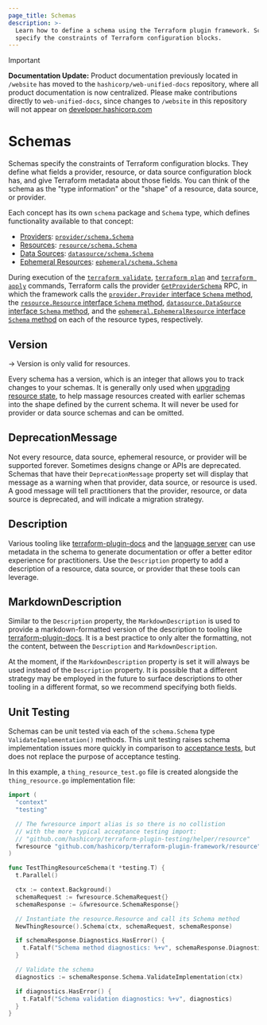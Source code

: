 ```yaml
---
page_title: Schemas
description: >-
  Learn how to define a schema using the Terraform plugin framework. Schemas
  specify the constraints of Terraform configuration blocks.
---
```


> [!IMPORTANT]  
> **Documentation Update:** Product documentation previously located in `/website` has moved to the `hashicorp/web-unified-docs` repository, where all product documentation is now centralized. Please make contributions directly to `web-unified-docs`, since changes to `/website` in this repository will not appear on [developer.hashicorp.com](https://developer.hashicorp.com)

# Schemas

Schemas specify the constraints of Terraform configuration blocks. They define what fields a provider,
resource, or data source configuration block has, and give Terraform metadata
about those fields. You can think of the schema as the "type information" or
the "shape" of a resource, data source, or provider.

Each concept has its own `schema` package and `Schema` type, which defines functionality available to that concept:

- [Providers](/terraform/plugin/framework/providers): [`provider/schema.Schema`](https://pkg.go.dev/github.com/hashicorp/terraform-plugin-framework/provider/schema#Schema)
- [Resources](/terraform/plugin/framework/resources): [`resource/schema.Schema`](https://pkg.go.dev/github.com/hashicorp/terraform-plugin-framework/resource/schema#Schema)
- [Data Sources](/terraform/plugin/framework/data-sources): [`datasource/schema.Schema`](https://pkg.go.dev/github.com/hashicorp/terraform-plugin-framework/datasource/schema#Schema)
- [Ephemeral Resources](/terraform/plugin/framework/ephemeral-resources): [`ephemeral/schema.Schema`](https://pkg.go.dev/github.com/hashicorp/terraform-plugin-framework/ephemeral/schema#Schema)

During execution of the [`terraform validate`](/terraform/cli/commands/validate), [`terraform plan`](/terraform/cli/commands/plan) and [`terraform apply`](/terraform/cli/commands/apply) commands, Terraform calls the provider [`GetProviderSchema`](/terraform/plugin/framework/internals/rpcs#getproviderschema-rpc) RPC, in which the framework calls the [`provider.Provider` interface `Schema` method](https://pkg.go.dev/github.com/hashicorp/terraform-plugin-framework/provider#Provider.Schema), the [`resource.Resource` interface `Schema` method](https://pkg.go.dev/github.com/hashicorp/terraform-plugin-framework/resource#Resource.Schema), [`datasource.DataSource` interface `Schema` method](https://pkg.go.dev/github.com/hashicorp/terraform-plugin-framework/datasource#DataSource.Schema), and the [`ephemeral.EphemeralResource` interface `Schema` method](https://pkg.go.dev/github.com/hashicorp/terraform-plugin-framework/ephemeral#EphemeralResource.Schema) on each of the resource types, respectively.

## Version

-> Version is only valid for resources.

Every schema has a version, which is an integer that allows you to track changes to your schemas. It is generally only used when
[upgrading resource state](/terraform/plugin/framework/resources/state-upgrade), to help massage resources created with earlier
schemas into the shape defined by the current schema. It will never be used for
provider or data source schemas and can be omitted.

## DeprecationMessage

Not every resource, data source, ephemeral resource, or provider will be supported forever.
Sometimes designs change or APIs are deprecated. Schemas that have their
`DeprecationMessage` property set will display that message as a warning when
that provider, data source, or resource is used. A good message will tell
practitioners that the provider, resource, or data source is deprecated, and
will indicate a migration strategy.

## Description

Various tooling like
[terraform-plugin-docs](https://github.com/hashicorp/terraform-plugin-docs) and
the [language server](https://github.com/hashicorp/terraform-ls) can use
metadata in the schema to generate documentation or offer a better editor
experience for practitioners. Use the `Description` property to add a description of a resource, data source, or provider that these tools can leverage.

## MarkdownDescription

Similar to the `Description` property, the `MarkdownDescription` is used to
provide a markdown-formatted version of the description to tooling like
[terraform-plugin-docs](https://github.com/hashicorp/terraform-plugin-docs). It
is a best practice to only alter the formatting, not the content, between the
`Description` and `MarkdownDescription`.

At the moment, if the `MarkdownDescription` property is set it will always be
used instead of the `Description` property. It is possible that a different strategy may be employed in the future to surface descriptions to other tooling in a different format, so we recommend specifying both fields.

## Unit Testing

Schemas can be unit tested via each of the `schema.Schema` type `ValidateImplementation()` methods. This unit testing raises schema implementation issues more quickly in comparison to [acceptance tests](/terraform/plugin/framework/acctests), but does not replace the purpose of acceptance testing.

In this example, a `thing_resource_test.go` file is created alongside the `thing_resource.go` implementation file:

```go
import (
  "context"
  "testing"

  // The fwresource import alias is so there is no collistion
  // with the more typical acceptance testing import:
  // "github.com/hashicorp/terraform-plugin-testing/helper/resource"
  fwresource "github.com/hashicorp/terraform-plugin-framework/resource"
)

func TestThingResourceSchema(t *testing.T) {
  t.Parallel()

  ctx := context.Background()
  schemaRequest := fwresource.SchemaRequest{}
  schemaResponse := &fwresource.SchemaResponse{}

  // Instantiate the resource.Resource and call its Schema method
  NewThingResource().Schema(ctx, schemaRequest, schemaResponse)

  if schemaResponse.Diagnostics.HasError() {
    t.Fatalf("Schema method diagnostics: %+v", schemaResponse.Diagnostics)
  }

  // Validate the schema
  diagnostics := schemaResponse.Schema.ValidateImplementation(ctx)

  if diagnostics.HasError() {
    t.Fatalf("Schema validation diagnostics: %+v", diagnostics)
  }
}
```
